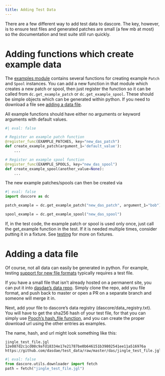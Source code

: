 ```yaml
---
title: Adding Test Data
---
```


There are a few different way to add test data to dascore. The key, however, is to ensure test files and generated patches are small (a few mb at most) so the documentation and test suite still run quickly.

# Adding functions which create example data

The [examples module](`dascore.examples`) contains several functions for creating example `Patch` and `Spool` instances. You can add a new function in that module which creates a new patch or spool, then just register the function so it can be called from `dc.get_example_patch` or `dc.get_example_spool`. These should be simple objects which can be generated within python. If you need to download a file see
[adding a data file](#adding_a_data_file).

:::{.callout-note}
All example functions should have either no arguments or keyword arguments with
default values.
:::

```python
#| eval: false

# Register an example patch function
@register_func(EXAMPLE_PATCHES, key="new_das_patch")
def create_example_patch(argument_1='default_value'):
    ...

# Register an example spool function
@register_func(EXAMPLE_SPOOLS, key="new_das_spool")
def create_example_spool(another_value=None):
    ...
```

The new example patches/spools can then be created via

```python
#| eval: false
import dascore as dc

patch_example = dc.get_example_patch("new_das_patch", argument_1="bob")

spool_example = dc.get_example_spool("new_das_spool")
```

If, in the test code, the example patch or spool is used only once, just call the get_example function in the test. If it is needed multiple times, consider putting it in a fixture. See [testing](./testing.qmd) for more on fixtures.

# Adding a data file

Of course, not all data can easily be generated in python. For example, testing [support for new file formats](./new_format.qmd) typically requires a test file.

If you have a small file that isn't already hosted on a permanent site, you can put it into [dasdae's data repo](https://github.com/DASDAE/test_data). Simply clone the repo, add you file format, and push back to master or open a PR on a separate branch and someone will merge it in.

Next, add your file to dascore's data registry (dascore/data_registry.txt).
You will have to get the sha256 hash of your test file, for that you can simply use [Pooch's hash_file function](https://www.fatiando.org/pooch/latest/api/generated/pooch.file_hash.html), and you can create the proper download url using the other entries as examples.

The name, hash, and url might look something like this:
```
jingle_test_file.jgl
12e087d2c1cd08c9afd18334e17e21787be0b646151b39802541ee11a516976a
https://github.com/dasdae/test_data/raw/master/das/jingle_test_file.jgl
```

```python
#| eval: false
from dascore.utils.downloader import fetch
path = fetch("jingle_test_file.jgl")
```
